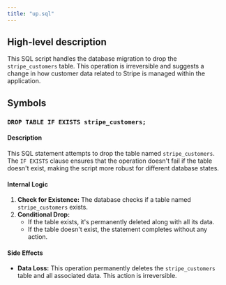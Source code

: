```yaml
---
title: "up.sql"
---
```


## High-level description
This SQL script handles the database migration to drop the `stripe_customers` table. This operation is irreversible and suggests a change in how customer data related to Stripe is managed within the application.

## Symbols

### `DROP TABLE IF EXISTS stripe_customers;`
#### Description
This SQL statement attempts to drop the table named `stripe_customers`. The `IF EXISTS` clause ensures that the operation doesn't fail if the table doesn't exist, making the script more robust for different database states.

#### Internal Logic
1. **Check for Existence:** The database checks if a table named `stripe_customers` exists.
2. **Conditional Drop:**
   - If the table exists, it's permanently deleted along with all its data.
   - If the table doesn't exist, the statement completes without any action.

#### Side Effects
- **Data Loss:** This operation permanently deletes the `stripe_customers` table and all associated data. This action is irreversible. 
